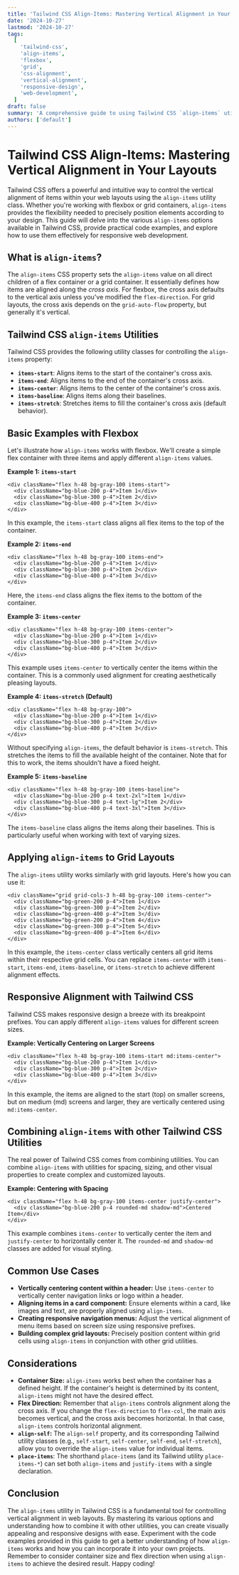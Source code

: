 ```yaml
---
title: 'Tailwind CSS Align-Items: Mastering Vertical Alignment in Your Layouts'
date: '2024-10-27'
lastmod: '2024-10-27'
tags:
  [
    'tailwind-css',
    'align-items',
    'flexbox',
    'grid',
    'css-alignment',
    'vertical-alignment',
    'responsive-design',
    'web-development',
  ]
draft: false
summary: 'A comprehensive guide to using Tailwind CSS `align-items` utility for controlling vertical alignment within flexbox and grid layouts. Learn how to align items to the start, center, end, or stretch them to fit their container.'
authors: ['default']
---
```


# Tailwind CSS Align-Items: Mastering Vertical Alignment in Your Layouts

Tailwind CSS offers a powerful and intuitive way to control the vertical alignment of items within your web layouts using the `align-items` utility class. Whether you're working with flexbox or grid containers, `align-items` provides the flexibility needed to precisely position elements according to your design. This guide will delve into the various `align-items` options available in Tailwind CSS, provide practical code examples, and explore how to use them effectively for responsive web development.

## What is `align-items`?

The `align-items` CSS property sets the `align-items` value on all direct children of a flex container or a grid container. It essentially defines how items are aligned along the _cross axis_. For flexbox, the cross axis defaults to the vertical axis unless you've modified the `flex-direction`. For grid layouts, the cross axis depends on the `grid-auto-flow` property, but generally it's vertical.

## Tailwind CSS `align-items` Utilities

Tailwind CSS provides the following utility classes for controlling the `align-items` property:

- **`items-start`**: Aligns items to the start of the container's cross axis.
- **`items-end`**: Aligns items to the end of the container's cross axis.
- **`items-center`**: Aligns items to the center of the container's cross axis.
- **`items-baseline`**: Aligns items along their baselines.
- **`items-stretch`**: Stretches items to fill the container's cross axis (default behavior).

## Basic Examples with Flexbox

Let's illustrate how `align-items` works with flexbox. We'll create a simple flex container with three items and apply different `align-items` values.

**Example 1: `items-start`**

```plaintext
<div className="flex h-48 bg-gray-100 items-start">
  <div className="bg-blue-200 p-4">Item 1</div>
  <div className="bg-blue-300 p-4">Item 2</div>
  <div className="bg-blue-400 p-4">Item 3</div>
</div>
```

In this example, the `items-start` class aligns all flex items to the top of the container.

**Example 2: `items-end`**

```plaintext
<div className="flex h-48 bg-gray-100 items-end">
  <div className="bg-blue-200 p-4">Item 1</div>
  <div className="bg-blue-300 p-4">Item 2</div>
  <div className="bg-blue-400 p-4">Item 3</div>
</div>
```

Here, the `items-end` class aligns the flex items to the bottom of the container.

**Example 3: `items-center`**

```plaintext
<div className="flex h-48 bg-gray-100 items-center">
  <div className="bg-blue-200 p-4">Item 1</div>
  <div className="bg-blue-300 p-4">Item 2</div>
  <div className="bg-blue-400 p-4">Item 3</div>
</div>
```

This example uses `items-center` to vertically center the items within the container. This is a commonly used alignment for creating aesthetically pleasing layouts.

**Example 4: `items-stretch` (Default)**

```plaintext
<div className="flex h-48 bg-gray-100">
  <div className="bg-blue-200 p-4">Item 1</div>
  <div className="bg-blue-300 p-4">Item 2</div>
  <div className="bg-blue-400 p-4">Item 3</div>
</div>
```

Without specifying `align-items`, the default behavior is `items-stretch`. This stretches the items to fill the available height of the container. Note that for this to work, the items shouldn't have a fixed height.

**Example 5: `items-baseline`**

```plaintext
<div className="flex h-48 bg-gray-100 items-baseline">
  <div className="bg-blue-200 p-4 text-2xl">Item 1</div>
  <div className="bg-blue-300 p-4 text-lg">Item 2</div>
  <div className="bg-blue-400 p-4 text-3xl">Item 3</div>
</div>
```

The `items-baseline` class aligns the items along their baselines. This is particularly useful when working with text of varying sizes.

## Applying `align-items` to Grid Layouts

The `align-items` utility works similarly with grid layouts. Here's how you can use it:

```plaintext
<div className="grid grid-cols-3 h-48 bg-gray-100 items-center">
  <div className="bg-green-200 p-4">Item 1</div>
  <div className="bg-green-300 p-4">Item 2</div>
  <div className="bg-green-400 p-4">Item 3</div>
  <div className="bg-green-200 p-4">Item 4</div>
  <div className="bg-green-300 p-4">Item 5</div>
  <div className="bg-green-400 p-4">Item 6</div>
</div>
```

In this example, the `items-center` class vertically centers all grid items within their respective grid cells. You can replace `items-center` with `items-start`, `items-end`, `items-baseline`, or `items-stretch` to achieve different alignment effects.

## Responsive Alignment with Tailwind CSS

Tailwind CSS makes responsive design a breeze with its breakpoint prefixes. You can apply different `align-items` values for different screen sizes.

**Example: Vertically Centering on Larger Screens**

```plaintext
<div className="flex h-48 bg-gray-100 items-start md:items-center">
  <div className="bg-blue-200 p-4">Item 1</div>
  <div className="bg-blue-300 p-4">Item 2</div>
  <div className="bg-blue-400 p-4">Item 3</div>
</div>
```

In this example, the items are aligned to the start (top) on smaller screens, but on medium (md) screens and larger, they are vertically centered using `md:items-center`.

## Combining `align-items` with other Tailwind CSS Utilities

The real power of Tailwind CSS comes from combining utilities. You can combine `align-items` with utilities for spacing, sizing, and other visual properties to create complex and customized layouts.

**Example: Centering with Spacing**

```plaintext
<div className="flex h-48 bg-gray-100 items-center justify-center">
  <div className="bg-blue-200 p-4 rounded-md shadow-md">Centered Item</div>
</div>
```

This example combines `items-center` to vertically center the item and `justify-center` to horizontally center it. The `rounded-md` and `shadow-md` classes are added for visual styling.

## Common Use Cases

- **Vertically centering content within a header:** Use `items-center` to vertically center navigation links or logo within a header.
- **Aligning items in a card component:** Ensure elements within a card, like images and text, are properly aligned using `align-items`.
- **Creating responsive navigation menus:** Adjust the vertical alignment of menu items based on screen size using responsive prefixes.
- **Building complex grid layouts:** Precisely position content within grid cells using `align-items` in conjunction with other grid utilities.

## Considerations

- **Container Size:** `align-items` works best when the container has a defined height. If the container's height is determined by its content, `align-items` might not have the desired effect.
- **Flex Direction:** Remember that `align-items` controls alignment along the cross axis. If you change the `flex-direction` to `flex-col`, the main axis becomes vertical, and the cross axis becomes horizontal. In that case, `align-items` controls horizontal alignment.
- **`align-self`:** The `align-self` property, and its corresponding Tailwind utility classes (e.g., `self-start`, `self-center`, `self-end`, `self-stretch`), allow you to override the `align-items` value for individual items.
- **`place-items`**: The shorthand `place-items` (and its Tailwind utility `place-items-*`) can set both `align-items` and `justify-items` with a single declaration.

## Conclusion

The `align-items` utility in Tailwind CSS is a fundamental tool for controlling vertical alignment in web layouts. By mastering its various options and understanding how to combine it with other utilities, you can create visually appealing and responsive designs with ease. Experiment with the code examples provided in this guide to get a better understanding of how `align-items` works and how you can incorporate it into your own projects. Remember to consider container size and flex direction when using `align-items` to achieve the desired result. Happy coding!
